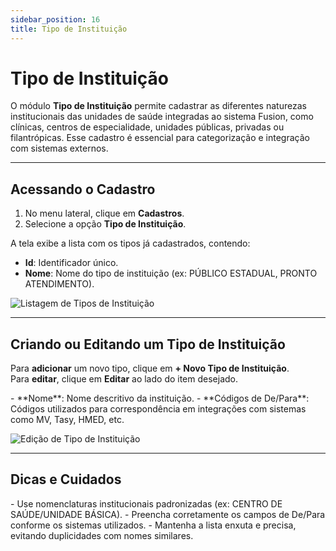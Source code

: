 ```yaml
---
sidebar_position: 16
title: Tipo de Instituição
---
```



# Tipo de Instituição

O módulo **Tipo de Instituição** permite cadastrar as diferentes naturezas institucionais das unidades de saúde integradas ao sistema Fusion, como clínicas, centros de especialidade, unidades públicas, privadas ou filantrópicas. Esse cadastro é essencial para categorização e integração com sistemas externos.

---

## Acessando o Cadastro

1. No menu lateral, clique em **Cadastros**.
2. Selecione a opção **Tipo de Instituição**.

A tela exibe a lista com os tipos já cadastrados, contendo:

- **Id**: Identificador único.
- **Nome**: Nome do tipo de instituição (ex: PÚBLICO ESTADUAL, PRONTO ATENDIMENTO).

![Listagem de Tipos de Instituição](/img/lista_tipo_instituicao.png)

---

## Criando ou Editando um Tipo de Instituição

Para **adicionar** um novo tipo, clique em **+ Novo Tipo de Instituição**.  
Para **editar**, clique em **Editar** ao lado do item desejado.

<Admonition type="info" title="Campos de Cadastro">
- **Nome**: Nome descritivo da instituição.
- **Códigos de De/Para**: Códigos utilizados para correspondência em integrações com sistemas como MV, Tasy, HMED, etc.
</Admonition>

![Edição de Tipo de Instituição](/img/edit_tipo_instituicao.png)

---

## Dicas e Cuidados

<Admonition type="tip" title="Boas Práticas">
- Use nomenclaturas institucionais padronizadas (ex: CENTRO DE SAÚDE/UNIDADE BÁSICA).
- Preencha corretamente os campos de De/Para conforme os sistemas utilizados.
- Mantenha a lista enxuta e precisa, evitando duplicidades com nomes similares.
</Admonition>
